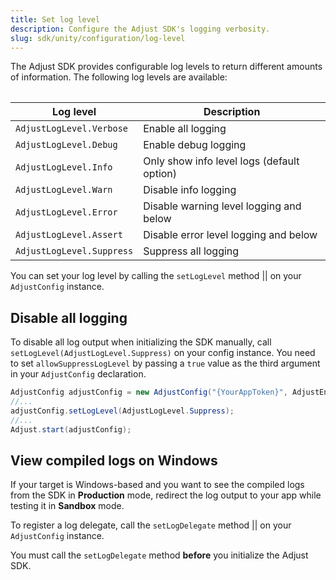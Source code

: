 ```yaml
---
title: Set log level
description: Configure the Adjust SDK's logging verbosity.
slug: sdk/unity/configuration/log-level
---
```



The Adjust SDK provides configurable log levels to return different amounts of information. The following log levels are available:

<Table>

| Log level                 | Description                                |
| ------------------------- | ------------------------------------------ |
| `AdjustLogLevel.Verbose`  | Enable all logging                         |
| `AdjustLogLevel.Debug`    | Enable debug logging                       |
| `AdjustLogLevel.Info`     | Only show info level logs (default option) |
| `AdjustLogLevel.Warn`     | Disable info logging                       |
| `AdjustLogLevel.Error`    | Disable warning level logging and below    |
| `AdjustLogLevel.Assert`   | Disable error level logging and below      |
| `AdjustLogLevel.Suppress` | Suppress all logging                       |

</Table>

You can set your log level by calling the <Tooltip>`setLogLevel` method || <SetLogLevelSig /></Tooltip> on your `AdjustConfig` instance.

<SetLogLevel />

## Disable all logging

To disable all log output when initializing the SDK manually, call `setLogLevel(AdjustLogLevel.Suppress)` on your config instance. You need to set `allowSuppressLogLevel` by passing a `true` value as the third argument in your `AdjustConfig` declaration.

```c# {3}
AdjustConfig adjustConfig = new AdjustConfig("{YourAppToken}", AdjustEnvironment.Sandbox, true);
//...
adjustConfig.setLogLevel(AdjustLogLevel.Suppress);
//...
Adjust.start(adjustConfig);
```

## View compiled logs on Windows

If your target is Windows-based and you want to see the compiled logs from the SDK in **Production** mode, redirect the log output to your app while testing it in **Sandbox** mode.

To register a log delegate, call the <Tooltip>`setLogDelegate` method || <SetLogDelegateSig /></Tooltip> on your `AdjustConfig` instance.

<Callout type="important">

You must call the `setLogDelegate` method **before** you initialize the Adjust SDK.

</Callout>

<SetLogDelegate />
